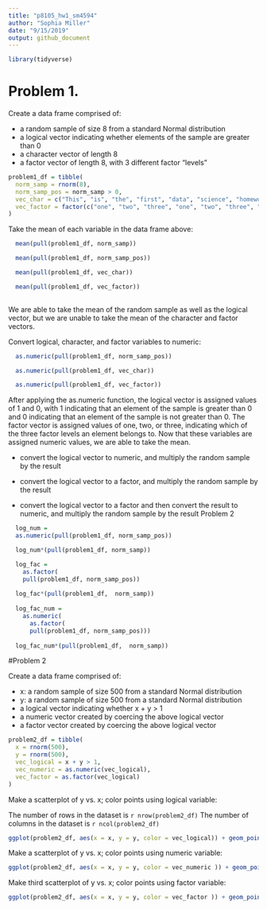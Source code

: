 ```yaml
---
title: "p8105_hw1_sm4594"
author: "Sophia Miller"
date: "9/15/2019"
output: github_document
---
```


```r
library(tidyverse)
```

# Problem 1.

Create a data frame comprised of:

* a random sample of size 8 from a standard Normal distribution
* a logical vector indicating whether elements of the sample are greater than 0
* a character vector of length 8
* a factor vector of length 8, with 3 different factor “levels” 

```r

problem1_df = tibble(
  norm_samp = rnorm(8),
  norm_samp_pos = norm_samp > 0,
  vec_char = c("This", "is", "the", "first", "data", "science", "homework", "assignment"),
  vec_factor = factor(c("one", "two", "three", "one", "two", "three", "one", "two"))
)
```

Take the mean of each variable in the data frame above:

```r

  mean(pull(problem1_df, norm_samp))

  mean(pull(problem1_df, norm_samp_pos))

  mean(pull(problem1_df, vec_char))

  mean(pull(problem1_df, vec_factor))
  
``` 
We are able to take the mean of the random sample as well as the logical vector, but we are unable to take the mean of the character and factor vectors.

Convert logical, character, and factor variables to numeric:

```r

  as.numeric(pull(problem1_df, norm_samp_pos)) 

  as.numeric(pull(problem1_df, vec_char))

  as.numeric(pull(problem1_df, vec_factor))

```

After applying the as.numeric function, the logical vector is assigned values of 1 and 0, with 1 indicating that an element of the sample is greater than 0 and 0 indicating that an element of the sample is not greater than 0. The factor vector is assigned values of one, two, or three, indicating which of the three factor levels an element belongs to. Now that these variables are assigned numeric values, we are able to take the mean.


* convert the logical vector to numeric, and multiply the random sample by the result
 
* convert the logical vector to a factor, and multiply the random sample by the result
 
* convert the logical vector to a factor and then convert the result to numeric, and multiply the random sample by the result
Problem 2

```r

  log_num = 
  as.numeric(pull(problem1_df, norm_samp_pos))

  log_num*(pull(problem1_df, norm_samp))

  log_fac = 
    as.factor(
    pull(problem1_df, norm_samp_pos))
  
  log_fac*(pull(problem1_df,  norm_samp))
  
  log_fac_num =
    as.numeric(
      as.factor(
      pull(problem1_df, norm_samp_pos)))
  
  log_fac_num*(pull(problem1_df,  norm_samp))

```

#Problem 2

Create a data frame comprised of:

* x: a random sample of size 500 from a standard Normal distribution
* y: a random sample of size 500 from a standard Normal distribution
* a logical vector indicating whether x + y > 1
* a numeric vector created by coercing the above logical vector
* a factor vector created by coercing the above logical vector

```r

problem2_df = tibble(
  x = rnorm(500),
  y = rnorm(500),
  vec_logical = x + y > 1,
  vec_numeric = as.numeric(vec_logical),
  vec_factor = as.factor(vec_logical)
)
```

Make a scatterplot of y vs. x; color points using logical variable: 

The number of rows in the dataset is `r nrow(problem2_df)`
The number of columns in the dataset is `r ncol(problem2_df)`

```r
ggplot(problem2_df, aes(x = x, y = y, color = vec_logical)) + geom_point()
```

Make a scatterplot of y vs. x; color points using numeric variable: 

```r
ggplot(problem2_df, aes(x = x, y = y, color = vec_numeric )) + geom_point()
```

Make third scatterplot of y vs. x; color points using factor variable: 

```r
ggplot(problem2_df, aes(x = x, y = y, color = vec_factor )) + geom_point()
```